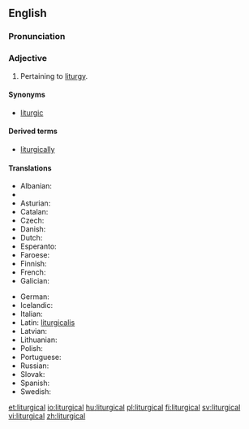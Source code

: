 ==English==

===Pronunciation===
{{IPA|/lɨˈtɹ̩dʒɨkl̩/}}

===Adjective===
{{en-adj|-}}

# Pertaining to [[liturgy]].

====Synonyms====
* [[liturgic]]

====Derived terms====
* [[liturgically]]

====Translations====
{{trans-top|Pertaining to liturgy}}
* Albanian: {{t-|sq|liturgjik}}
* {{trreq|hy}}
* Asturian: {{t|ast|llitúrxicu}}
* Catalan: {{t|ca|litúrgic}}
* Czech: {{t+|cs|liturgický}}
* Danish: {{t-|da|liturgisk}}
* Dutch: {{t+|nl|liturgisch}}
* Esperanto: {{t+|eo|liturgia}}
* Faroese: {{t-|fo|liturgiskur}}
* Finnish: {{t+|fi|liturginen}}
* French: {{t+|fr|liturgique}}
* Galician: {{t|gl|litúrxico}}
{{trans-mid}}
* German: {{t+|de|liturgisch}}
* Icelandic: {{t-|is|litúrgískur}}
* Italian: {{t|it|liturgico}}
* Latin: [[liturgicalis]]
* Latvian: {{t-|lv|liturģisks}}
* Lithuanian: {{t-|lt|liturginis}}
* Polish: {{t-|pl|liturgiczny}}
* Portuguese: {{t|pt|litúrgico}}
* Russian: {{t+|ru|литурги́ческий|sc=Cyrl|tr=liturgíčeskij}}
* Slovak: {{t-|sk|liturgický}}
* Spanish: {{t-|es|litúrgico}}
* Swedish: {{t+|sv|liturgisk}}
{{trans-bottom}}

[[et:liturgical]]
[[io:liturgical]]
[[hu:liturgical]]
[[pl:liturgical]]
[[fi:liturgical]]
[[sv:liturgical]]
[[vi:liturgical]]
[[zh:liturgical]]
